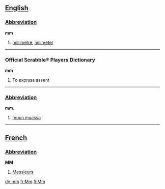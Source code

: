 ==[[English]]==

===[[Abbreviation]]===
'''mm'''

#[[millimetre]], [[milimeter]]

----

===Official Scrabble® Players Dictionary===
'''mm'''
# To express assent

----

===[[Abbreviation]]===
'''mm.'''

# [[muun muassa]]

----

==[[French]]==

===[[Abbreviation]]===
'''MM'''

#[[Messieurs]]

[[de:mm]]
[[fr:Mm]]
[[fi:Mm]]